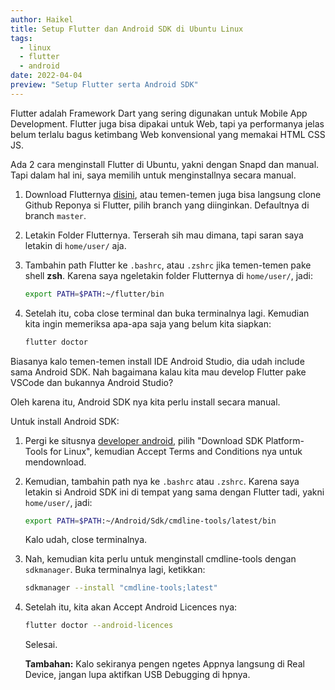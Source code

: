 ```yaml
---
author: Haikel
title: Setup Flutter dan Android SDK di Ubuntu Linux
tags:
  - linux
  - flutter
  - android
date: 2022-04-04
preview: "Setup Flutter serta Android SDK"
---
```


Flutter adalah Framework Dart yang sering digunakan untuk Mobile App Development. Flutter juga bisa dipakai untuk Web, tapi ya performanya jelas belum terlalu bagus ketimbang Web konvensional yang memakai HTML CSS JS.

Ada 2 cara menginstall Flutter di Ubuntu, yakni dengan Snapd dan manual. Tapi dalam hal ini, saya memilih untuk menginstallnya secara manual.

1. Download Flutternya [disini](https://storage.googleapis.com/flutter_infra_release/releases/stable/linux/flutter_linux_2.10.4-stable.tar.xz), atau temen-temen juga bisa langsung clone Github Reponya si Flutter, pilih branch yang diinginkan. Defaultnya di branch `master`.
2. Letakin Folder Flutternya. Terserah sih mau dimana, tapi saran saya letakin di `home/user/` aja.
3. Tambahin path Flutter ke `.bashrc`, atau `.zshrc` jika temen-temen pake shell **zsh**. Karena saya ngeletakin folder Flutternya di `home/user/`, jadi:

   ```bash
   export PATH=$PATH:~/flutter/bin
   ```

4. Setelah itu, coba close terminal dan buka terminalnya lagi. Kemudian kita ingin memeriksa apa-apa saja yang belum kita siapkan:

   ```bash
   flutter doctor
   ```

   <LazyLoadImage
     src="blog/flutter-ubuntu/2022-04-04-04-33.png?ik-sdk-version=javascript-1.4.3&updatedAt=1669161855184"
     alt="flutter doctor"
   />

Biasanya kalo temen-temen install IDE Android Studio, dia udah include sama Android SDK. Nah bagaimana kalau kita mau develop Flutter pake VSCode dan bukannya Android Studio?

Oleh karena itu, Android SDK nya kita perlu install secara manual.

Untuk install Android SDK:

1. Pergi ke situsnya [developer android](https://developer.android.com/studio/releases/platform-tools), pilih "Download SDK Platform-Tools for Linux", kemudian Accept Terms and Conditions nya untuk mendownload.

   <LazyLoadImage
     src="blog/flutter-ubuntu/Screenshot-20220403-144926.png?ik-sdk-version=javascript-1.4.3&updatedAt=1669161855238"
     alt="Accept Terms and Conditions"
   />

2. Kemudian, tambahin path nya ke `.bashrc` atau `.zshrc`. Karena saya letakin si Android SDK ini di tempat yang sama dengan Flutter tadi, yakni `home/user/`, jadi:

   ```bash
   export PATH=$PATH:~/Android/Sdk/cmdline-tools/latest/bin
   ```

   Kalo udah, close terminalnya.

3. Nah, kemudian kita perlu untuk menginstall cmdline-tools dengan `sdkmanager`. Buka terminalnya lagi, ketikkan:

   ```bash
   sdkmanager --install "cmdline-tools;latest"
   ```

4. Setelah itu, kita akan Accept Android Licences nya:

   ```bash
   flutter doctor --android-licences
   ```

   Selesai.

   **Tambahan:** Kalo sekiranya pengen ngetes Appnya langsung di Real Device, jangan lupa aktifkan USB Debugging di hpnya.
